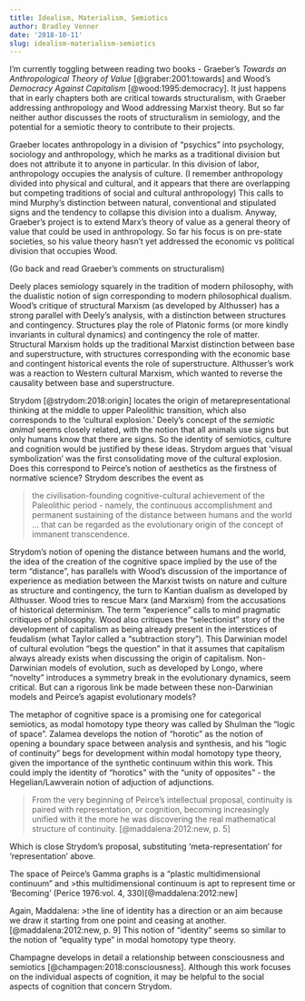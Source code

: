 ```yaml
---
title: Idealism, Materialism, Semiotics
author: Bradley Venner
date: '2018-10-11'
slug: idealism-materialism-semiotics
---
```


I'm currently toggling between reading two books - Graeber's *Towards an Anthropological Theory of Value* [@graber:2001:towards] and Wood's *Democracy Against Capitalism* [@wood:1995:democracy].  It just happens that in early chapters both are critical towards structuralism, with Graeber addressing anthropology and Wood addressing Marxist theory.  But so far neither author discusses the roots of structuralism in semiology, and the potential for a semiotic theory to contribute to their projects.

Graeber locates anthropology in a division of "psychics" into psychology, sociology and anthropology, which he marks as a traditional division but does not attribute it to anyone in particular.  In this division of labor, anthropology occupies the analysis of culture.  (I remember anthropology divided into physical and cultural, and it appears that there are overlapping but competing traditions of social and cultural anthropology)  This calls to mind Murphy's distinction between natural, conventional and stipulated signs and the tendency to collapse this division into a dualism.  Anyway, Graeber's project is to extend Marx's theory of value as a general theory of value that could be used in anthropology.  So far his focus is on pre-state societies, so his value theory hasn't yet addressed the economic vs political division that occupies Wood.

(Go back and read Graeber's comments on structuralism)

Deely places semiology squarely in the tradition of modern philosophy, with the dualistic notion of sign corresponding to modern philosophical dualism.  Wood's critique of structural Marxism (as developed by Althusser) has a strong parallel with Deely's analysis, with a distinction between structures and contingency.  Structures play the role of Platonic forms (or more kindly invariants in cultural dynamics) and contingency the role of matter.  Structural Marxism holds up the traditional Marxist distinction between base and superstructure, with structures corresponding with the economic base and contingent historical events the role of superstructure.  Althusser's work was a reaction to Western cultural Marxism, which wanted to reverse the causality between base and superstructure.

Strydom [@strydom:2018:origin] locates the origin of metarepresentational thinking at the middle to upper Paleolithic transition, which also corresponds to the 'cultural explosion.'  Deely's concept of the *semiotic animal* seems closely related, with the notion that all animals use signs but only humans know that there are signs.  So the identity of semiotics, culture and cognition would be justified by these ideas.  Strydom argues that 'visual symbolization' was the first consolidating move of the cultural explosion.  Does this correspond to Peirce's notion of aesthetics as the firstness of normative science?  Strydom describes the event as

>the civilisation-founding cognitive-cultural achievement of the Paleolithic period - namely, the continuous accomplishment and permanent sustaining of the distance between humans and the world ... that can be regarded as the evolutionary origin of the concept of immanent transcendence.

Strydom's notion of opening the distance between humans and the world, the idea of the creation of the cognitive space implied by the use of the term "distance", has parallels with Wood's discussion of the importance of experience as mediation between the Marxist twists on nature and culture as structure and contingency, the turn to Kantian dualism as developed by Althusser.  Wood tries to rescue Marx (and Marxism) from the accusations of historical determinism.  The term "experience" calls to mind pragmatic critiques of philosophy.  Wood also critiques the "selectionist" story of the development of capitalism as being already present in the interstices of feudalism (what Taylor called a "subtraction story").  This Darwinian model of cultural evolution "begs the question" in that it assumes that capitalism always already exists when discussing the origin of capitalism.  Non-Darwinian models of evolution, such as developed by Longo, where "novelty" introduces a symmetry break in the evolutionary dynamics, seem critical.  But can a rigorous link be made between these non-Darwinian models and Peirce's agapist evolutionary models?  

The metaphor of cognitive space is a promising one for categorical semiotics, as modal homotopy type theory was called by Shulman the "logic of space".  Zalamea develops the notion of "horotic" as the notion of opening a boundary space between analysis and synthesis, and his "logic of continuity" begs for development within modal homotopy type theory, given the importance of the synthetic continuum within this work.  This could imply the identity of "horotics" with the "unity of opposites" - the Hegelian/Lawverain notion of adjuction of adjunctions.

> From the very beginning of Peirce’s intellectual proposal, continuity is paired
with representation, or cognition, becoming increasingly unified with it the more he was
discovering the real mathematical structure of continuity. [@maddalena:2012:new, p. 5]

Which is close Strydom's proposal, substituting 'meta-representation' for 'representation' above.  

The space of Peirce's Gamma graphs is a "plastic multidimensional continuum" and
>this multidimensional continuum is apt to represent time or 'Becoming' (Perice 1976:vol. 4, 330)[@maddalena:2012:new]

Again, Maddalena:
>the line of identity has a direction or an aim because we draw it starting from one
point and ceasing at another.[@maddalena:2012:new, p. 9]
This notion of "identity" seems so similar to the notion of "equality type" in modal homotopy type theory.

Champagne develops in detail a relationship between consciousness and semiotics [@champagen:2018:consciousness].  Although this work focuses on the individual aspects of cognition, it may be helpful to the social aspects of cognition that concern Strydom.    
